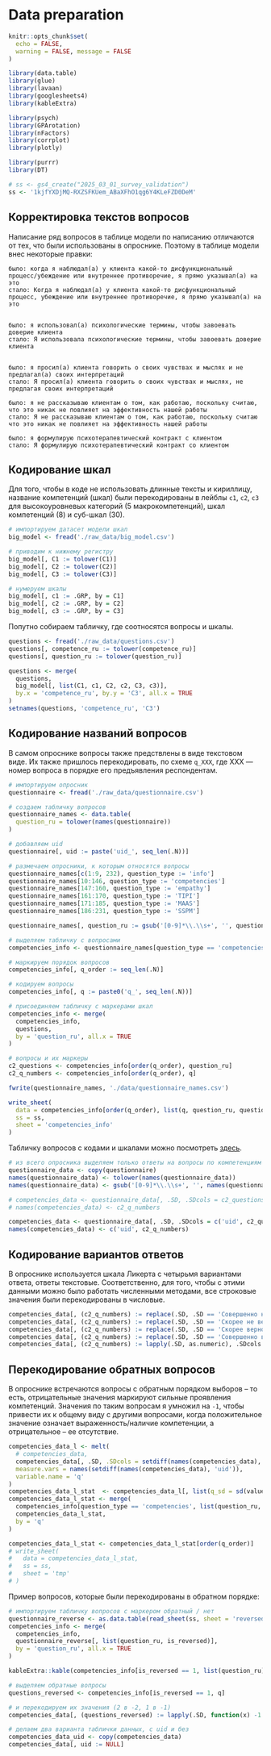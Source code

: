 # Data preparation {#preprocessing}

```r
knitr::opts_chunk$set(
  echo = FALSE,
  warning = FALSE, message = FALSE
)
```

```r
library(data.table)
library(glue)
library(lavaan)
library(googlesheets4)
library(kableExtra)

library(psych)
library(GPArotation)
library(nFactors)
library(corrplot)
library(plotly)

library(purrr)
library(DT)

# ss <- gs4_create("2025_03_01_survey_validation")
ss <- '1kjfYXDjMQ-RXZSFKUem_ABaXFhO1qg6Y4KLeFZD0DeM'
```


## Корректировка текстов вопросов

Написание ряд вопросов в таблице модели по написанию отличаются от тех, что были использованы в опроснике. Поэтому в таблице модели внес некоторые правки:

```
было: когда я наблюдал(а) у клиента какой-то дисфункциональный процесс/убеждение или внутреннее противоречие, я прямо указывал(а) на это
стало: Когда я наблюдал(а) у клиента какой-то дисфункциональный процесс, убеждение или внутреннее противоречие, я прямо указывал(а) на это


было: я использовал(а) психологические термины, чтобы завоевать доверие клиента
стало: Я использовала психологические термины, чтобы завоевать доверие клиента


было: я просил(а) клиента говорить о своих чувствах и мыслях и не предлагал(а) своих интерпретаций
стало: Я просил(а) клиента говорить о своих чувствах и мыслях, не предлагая своих интерпретаций

было: я не рассказываю клиентам о том, как работаю, поскольку считаю, что это никак не повлияет на эффективность нашей работы
стало: Я не рассказываю клиентам о том, как работаю, поскольку считаю что это никак не повлияет на эффективность нашей работы

было: я формулирую психотерапевтический контракт с клиентом
стало: Я формулирую психотерапевтический контракт со клиентом
```

## Кодирование шкал

Для того, чтобы в коде не использовать длинные тексты и кириллицу, название компетенций (шкал) были перекодированы в лейблы `c1`, `c2`, `c3` для высокоуровневых категорий (5 макрокомпетенций), шкал компетенций (8) и суб-шкал (30).

```r
# импортируем датасет модели шкал
big_model <- fread('./raw_data/big_model.csv')

# приводим к нижнему регистру
big_model[, C1 := tolower(C1)]
big_model[, C2 := tolower(C2)]
big_model[, C3 := tolower(C3)]

# нумеруем шкалы
big_model[, c1 := .GRP, by = C1]
big_model[, c2 := .GRP, by = C2]
big_model[, c3 := .GRP, by = C3]
```

Попутно собираем табличку, где соотносятся вопросы и шкалы.

```r
questions <- fread('./raw_data/questions.csv')
questions[, competence_ru := tolower(competence_ru)]
questions[, question_ru := tolower(question_ru)]

questions <- merge(
  questions, 
  big_model[, list(C1, c1, C2, c2, C3, c3)], 
  by.x = 'competence_ru', by.y = 'C3', all.x = TRUE
)
setnames(questions, 'competence_ru', 'C3')
```

## Кодирование названий вопросов

В самом опроснике вопросы также предствлены в виде текстовом виде. Их также пришлось перекодировать, по схеме `q_XXX`, где XXX --- номер вопроса в порядке его предъявления респондентам.

```r
# импортируем опросник
questionnaire <- fread('./raw_data/questionnaire.csv')

# создаем табличку вопросов
questionnaire_names <- data.table(
  question_ru = tolower(names(questionnaire))
)

# добавляем uid
questionnaire[, uid := paste('uid_', seq_len(.N))]

# размечаем опросники, к которым относятся вопросы
questionnaire_names[c(1:9, 232), question_type := 'info']
questionnaire_names[10:146, question_type := 'competencies']
questionnaire_names[147:160, question_type := 'empathy']
questionnaire_names[161:170, question_type := 'TIPI']
questionnaire_names[171:185, question_type := 'MAAS']
questionnaire_names[186:231, question_type := 'SSPM']

questionnaire_names[, question_ru := gsub('[0-9]*\\.\\s+', '', question_ru)]

# выделяем табличку с вопросами 
competencies_info <- questionnaire_names[question_type == 'competencies']

# маркируем порядок вопросов
competencies_info[, q_order := seq_len(.N)]

# кодируем вопросы
competencies_info[, q := paste0('q_', seq_len(.N))]

# присоединяем табличку с маркерами шкал
competencies_info <- merge(
  competencies_info,
  questions,
  by = 'question_ru', all.x = TRUE
)

# вопросы и их маркеры
c2_questions <- competencies_info[order(q_order), question_ru]
c2_q_numbers <- competencies_info[order(q_order), q]
```

```r
fwrite(questionnaire_names, './data/questionnaire_names.csv')
```

```r
write_sheet(
  data = competencies_info[order(q_order), list(q, question_ru, question_type, orientation, C1, c1, C2, c3, C3, c3)],
  ss = ss,
  sheet = 'competencies_info'
)
```

Табличку вопросов с кодами и шкалами можно посмотреть [здесь](https://docs.google.com/spreadsheets/d/1kjfYXDjMQ-RXZSFKUem_ABaXFhO1qg6Y4KLeFZD0DeM/edit?gid=1095816549#gid=1095816549).

```r
# из всего опросника выделяем только ответы на вопросы по компетенциям
questionnaire_data <- copy(questionnaire)
names(questionnaire_data) <- tolower(names(questionnaire_data))
names(questionnaire_data) <- gsub('[0-9]*\\.\\s+', '', names(questionnaire_data))

# competencies_data <- questionnaire_data[, .SD, .SDcols = c2_questions]
# names(competencies_data) <- c2_q_numbers

competencies_data <- questionnaire_data[, .SD, .SDcols = c('uid', c2_questions)]
names(competencies_data) <- c('uid', c2_q_numbers)
```

<!-- Теперь у нас есть рабочий датасет, в котором названия вопросов идут в виде `q_XXX`. -->

## Кодирование вариантов ответов

В опроснике используется шкала Ликерта с четырьмя вариантами ответа, ответы текстовые. Соответственно, для того, чтобы с этими данными можно было работать численными методами, все строковые значения были перекодированы в числовые.

```r
competencies_data[, (c2_q_numbers) := replace(.SD, .SD == 'Совершенно не верно', -2), .SDcols = c2_q_numbers]
competencies_data[, (c2_q_numbers) := replace(.SD, .SD == 'Скорее не верно', -1), .SDcols = c2_q_numbers]
competencies_data[, (c2_q_numbers) := replace(.SD, .SD == 'Скорее верно', 1), .SDcols = c2_q_numbers]
competencies_data[, (c2_q_numbers) := replace(.SD, .SD == 'Совершенно верно', 2), .SDcols = c2_q_numbers]
competencies_data[, (c2_q_numbers) := lapply(.SD, as.numeric), .SDcols = c2_q_numbers]
```

## Перекодирование обратных вопросов

В опроснике встречаются вопросы с обратным порядком выборов -- то есть, отрицательные значения маркируют сильные проявления компетенций.
Значения по таким вопросам я умножил на `-1`, чтобы привести их к общему виду с другими вопросами, когда положительное значение означает выраженность/наличие компетенции, а отрицательное -- ее отсутствие.

```r
competencies_data_l <- melt(
  # competencies_data, 
  competencies_data[, .SD, .SDcols = setdiff(names(competencies_data), 'uid')],
  measure.vars = names(setdiff(names(competencies_data), 'uid')), 
  variable.name = 'q'
)
competencies_data_l_stat  <- competencies_data_l[, list(q_sd = sd(value), q_mean = mean(value)), keyby = q]
competencies_data_l_stat <- merge(
  competencies_info[question_type == 'competencies', list(question_ru, q, q_order, C2, c2)],
  competencies_data_l_stat,
  by = 'q'
)

competencies_data_l_stat <- competencies_data_l_stat[order(q_order)]
# write_sheet(
#   data = competencies_data_l_stat,
#   ss = ss,
#   sheet = 'tmp'
# )
```

Пример вопросов, которые были перекодированы в обратном порядке:

```r
# импортируем табличку вопросов с маркером обратный / нет
questionnaire_reverse <- as.data.table(read_sheet(ss, sheet = 'reversed_q'))
competencies_info <- merge(
  competencies_info, 
  questionnaire_reverse[, list(question_ru, is_reversed)], 
  by = 'question_ru', all.x = TRUE
)

kableExtra::kable(competencies_info[is_reversed == 1, list(question_ru)][1:5])
```


```r
# выделяем обратные вопросы
questions_reversed <- competencies_info[is_reversed == 1, q]

# и перекодируем их значения (2 в -2, 1 в -1)
competencies_data[, (questions_reversed) := lapply(.SD, function(x) -1 * x), .SDcols = questions_reversed]
```



```r
# делаем два варианта таблички данных, с uid и без
competencies_data_uid <- copy(competencies_data)
competencies_data[, uid := NULL]
```



